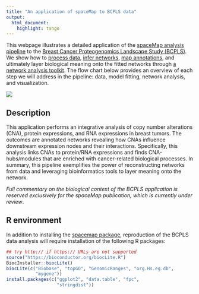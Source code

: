 ```yaml
---
title: "An application of spaceMap to BCPLS data"
output:
  html_document:
    highlight: tango
---
```


This webpage illustrates a detailed application of the [spaceMap analysis pipeline](https://topherconley.github.io/spacemap/index.html) to the [Breast Cancer Proteogenomics Landscape Study (BCPLS)](http://www.nature.com/nature/journal/v534/n7605/abs/nature18003.html). We show how to [process data](https://topherconley.github.io/neta-bcpls/data.html), [infer networks](https://topherconley.github.io/neta-bcpls/mfits.html), [map annotations](https://topherconley.github.io/neta-bcpls/annot.html), and ultimately layer biological meaning onto the fitted networks through [a network analysis toolkit](https://topherconley.github.io/neta-bcpls/neta.html). The flow chart below provides an overview of each step we will address in the pipeline: data, model fitting, network analysis, and visualization.

![](figures/flow-chart-4.png)


## Description 
This application  performs an integrative analysis of copy number alterations (CNA),  protein expressions, and RNA expressions in breast tumors. The outcomes are annotated networks revealing how CNAs influence downstream expression nodes and their interactions. Specifically, this analysis links CNAs to protein/RNA expressions and finds CNA-hubs/modules that are enriched with cancer-related biological processes. In summary, this pipeline exemplifies the power of reconstructing networks from data and leveraging bioinformatics tools to layer meaning onto the network. 

*Full commentary on the biological context of the BCPLS application is reserved exclusively for the spaceMap publication, which is currently under review*. 

<!--


## Data/Annotation



In order to understand the biological pathways that are perturbed by predictor nodes (e.g. CNA), the creation of a Gene  Ontology (or KEGG) universe is essential. By associating individual genes with their higher order biological processses, we can perform pathway analysis on the network. We illustrate how to derive such a universe in the [Gene Ontology tab](neta/prep-go-universes.html). 

## Model Fitting


##  Network Analysis

Deploying the network analysis toolkit is as simple as calling the `spacemap::neta` function. For now, there is one standard analysis that is implemented; however, the toolkit has an modular implementation, which makes it flexible to adapt the analysis to the future needs of users. The [Network Analysis tab](neta/neta-bcpls.html) illustrates the input and output of `spacemap::neta` with respect to the cleaned BCPLS data. 

## Visualization

-->

## R environment 

In addition to installing the [spacemap package](https://topherconley.github.io/spacemap/), reproduction of the BCPLS data analysis will require installation of the following R packages: 

```r
## try http:// if https:// URLs are not supported
source("https://bioconductor.org/biocLite.R")
BiocInstaller::biocLite()
biocLite(c("Biobase", "topGO", "GenomicRanges", "org.Hs.eg.db",
           "mygene"))
install.packages(c("ggplot2", "data.table", "fpc", 
                   "stringdist"))
```

